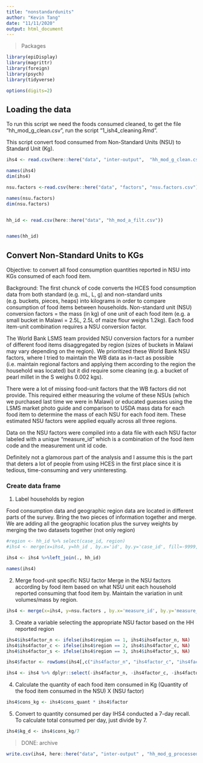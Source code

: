 ```yaml
---
title: "nonstandardunits"
author: "Kevin Tang"
date: "11/11/2020"
output: html_document
---
```


> Packages

```r

library(epiDisplay)
library(magrittr)
library(foreign)
library(psych)
library(tidyverse)

options(digits=2)

```

## Loading the data

To run this script we need the foods consumed cleaned, to get the file "hh_mod_g_clean.csv", run the script "1_ish4_cleaning.Rmd". 

This script convert food consumed from Non-Standard Units (NSU) to Standard Unit (Kg). 


```r

ihs4 <- read.csv(here::here("data", "inter-output",  "hh_mod_g_clean.csv"))

names(ihs4)
dim(ihs4)

nsu.factors <-read.csv(here::here("data", "factors", "nsu.factors.csv"),  fileEncoding="UTF-8-BOM")

names(nsu.factors)
dim(nsu.factors)


hh_id <- read.csv(here::here("data", "hh_mod_a_filt.csv"))


names(hh_id)

```


## Convert Non-Standard Units to KGs

Objective: to convert all food consumption quantities reported in NSU into KGs consumed of each food item. 

Background: The first chunck of code converts the HCES food consumption data from both standard (e.g. mL, L, g) and non-standard units (e.g. buckets, pieces, heaps) into kilograms in order to compare consumption of food items between households.  Non-standard unit (NSU) conversion factors = the mass (in kg) of one unit of each food item (e.g. a small bucket in Malawi = 2.5L, 2.5L of maize flour weighs 1.2kg). Each food item-unit combination requires a NSU conversion factor.

The World Bank LSMS team provided NSU conversion factors for a number of different food items disaggregated by region (sizes of buckets in Malawi may vary depending on the region). We prioritized these World Bank NSU factors, where I tried to maintain the WB data as in-tact as possible (i.e. maintain regional factors and applying them according to the region the household was located) but it did require some cleaning (e.g. a bucket of pearl millet in the S weighs 0.002 kgs). 

There were a lot of missing food-unit factors that the WB factors did not provide. This required either measuring the volume of these NSUs (which we purchased last time we were in Malawi) or educated guesses using the LSMS market photo guide and comparison to USDA mass data for each food item to determine the mass of each NSU for each food item. These estimated NSU factors were applied equally across all three regions. 

Data on the NSU factors were compiled into a data file with each NSU factor labeled with a unique "measure_id" which is a combination of the food item code and the measurement unit id code. 

Definitely not a glamorous part of the analysis and I assume this is the part that deters a lot of people from using HCES in the first place since it is tedious, time-consuming and very uninteresting.  


### Create  data frame

1. Label households by region 

  Food consumption data and geographic region data are located in different parts of the survey. Bring the two pieces of information together and merge. We are adding all the geographic location plus the survey weights by merging the two datasets together (not only region)

```r
#region <- hh_id %>% select(case_id, region)
#ihs4 <- merge(x=ihs4, y=hh_id , by.x='id', by.y='case_id', fill=-9999, #all.x = TRUE) %>% arrange(item_code) %>% arrange(HHID)

ihs4 <- ihs4 %>%left_join(., hh_id)

names(ihs4)

```

2. Merge food-unit specific NSU factor 
  Merge in the NSU factors according by food item based on what NSU unit each household reported consuming that food item by. Maintain the variation in unit volumes/mass by region.

```r
ihs4 <- merge(x=ihs4, y=nsu.factors , by.x='measure_id', by.y='measure_id', fill=-9999, all.x = TRUE) %>% arrange(item_code) %>% arrange(case_id)

```

3. Create a variable selecting the appropriate NSU factor based on the HH reported region

```r
ihs4$ihs4factor_n <- ifelse(ihs4$region == 1, ihs4$ihs4factor_n, NA)
ihs4$ihs4factor_c <- ifelse(ihs4$region == 2, ihs4$ihs4factor_c, NA)
ihs4$ihs4factor_s <- ifelse(ihs4$region == 3, ihs4$ihs4factor_s, NA)

ihs4$factor <- rowSums(ihs4[,c("ihs4factor_n", "ihs4factor_c", "ihs4factor_s")], na.rm=TRUE)

ihs4 <- ihs4 %>% dplyr::select(-ihs4factor_n, -ihs4factor_c, -ihs4factor_s)

```

4. Calculate the quantity of each food item consumed in Kg
  (Quantity of the food item consumed in the NSU) X (NSU factor)
  
```r

ihs4$cons_kg <- ihs4$cons_quant * ihs4$factor

```

5. Convert to quantity consumed per day
  IHS4 conducted a 7-day recall. To calculate total consumed per day, just divide by 7. 
```r
ihs4$kg_d <- ihs4$cons_kg/7
```

> DONE: archive

```r
write.csv(ihs4, here::here("data", "inter-output" , "hh_mod_g_processed.csv"), row.names = FALSE)

```

